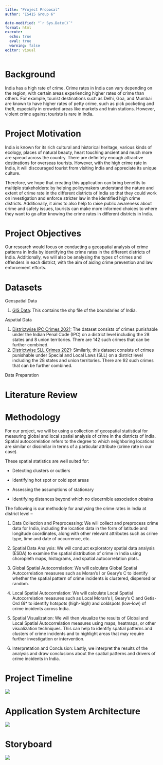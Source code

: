 ```yaml
---
title: "Project Proposal"
author: "IS415 Group 6"

date-modified: "`r Sys.Date()`"
format: html
execute: 
  echo: true
  eval: true
  warning: false
editor: visual
---
```


# Background

India has a high rate of crime. Crime rates in India can vary depending on the region, with certain areas experiencing higher rates of crime than others. For example, tourist destinations such as Delhi, Goa, and Mumbai are known to have higher rates of petty crime, such as pick pocketing and theft, especially in crowded areas like markets and train stations. However, violent crime against tourists is rare in India.

# Project Motivation

India is known for its rich cultural and historical heritage, various kinds of ecology, places of natural beauty, heart touching ancient and much more are spread across the country. There are definitely enough attractive destinations for overseas tourists. However, with the high crime rate in India, it will discouraged tourist from visiting India and appreciate its unique culture.

Therefore, we hope that creating this application can bring benefits to multiple stakeholders: by helping policymakers understand the nature and extent of crime rate in the different districts of India so that they could work on investigation and enforce stricter law in the identified high crime districts. Additionally, it aims to also help to raise public awareness about crime and safety issues, tourists can make more informed choices to where they want to go after knowing the crime rates in different districts in India.

# Project Objectives

Our research would focus on conducting a geospatial analysis of crime patterns in India by identifying the crime rates in the different districts of India. Additionally, we will also be analysing the types of crimes and offenders in each district, with the aim of aiding crime prevention and law enforcement efforts.

# Datasets

Geospatial Data

1.  [GIS Data](https://www.kaggle.com/datasets/nehaprabhavalkar/india-gis-data): This contains the shp file of the boundaries of India.

Aspatial Data

1.  [Districtwise IPC Crimes 2021](https://ncrb.gov.in/sites/default/files/CII-2021/1%20Districtwise%20IPC%20Crimes_2021.xlsx): The dataset consists of crimes punishable under the Indian Penal Code (IPC) on a district level including the 28 states and 8 union territories. There are 142 such crimes that can be further combined.
2.  [Districtwise SLL Crimes 2021](https://ncrb.gov.in/sites/default/files/CII-2021/2%20Districtwise%20SLL%20Crimes_2021.xlsx): Similarly, this dataset consists of crimes punishable under Special and Local Laws (SLL) on a district level including the 28 states and union territories. There are 92 such crimes that can be further combined.

Data Preparation

# Literature Review

# Methodology

For our project, we will be using a collection of geospatial statistical for measuring global and local spatial analysis of crime in the districts of India. Spatial autocorrelation refers to the degree to which neighboring locations are similar or dissimilar in terms of a particular attribute (crime rate in our case).

These spatial statistics are well suited for:

-   Detecting clusters or outliers

-   Identifying hot spot or cold spot areas

-   Assessing the assumptions of stationary

-   Identifying distances beyond which no discernible association obtains

The following is our methodoly for analysing the crime rates in India at district level --

1.  Data Collection and Preprocessing: We will collect and preprocess crime data for India, including the location data in the form of latitude and longitude coordinates, along with other relevant attributes such as crime type, time and date of occurrence, etc.

2.  Spatial Data Analysis: We will conduct exploratory spatial data analysis (ESDA) to examine the spatial distribution of crime in India using choropleth maps, histograms, and spatial autocorrelation plots.

3.  Global Spatial Autocorrelation: We will calculate Global Spatial Autocorrelation measures such as Moran's I or Geary's C to identify whether the spatial pattern of crime incidents is clustered, dispersed or random.

4.  Local Spatial Autocorrelation: We will calculate Local Spatial Autocorrelation measures such as Local Moran's I, Geary's C and Getis-Ord Gi\* to identify hotspots (high-high) and coldspots (low-low) of crime incidents across India.

5.  Spatial Visualization: We will then visualize the results of Global and Local Spatial Autocorrelation measures using maps, heatmaps, or other visualization techniques. This can help to identify spatial patterns and clusters of crime incidents and to highlight areas that may require further investigation or intervention.

6.  Interpretation and Conclusion: Lastly, we interpret the results of the analysis and draw conclusions about the spatial patterns and drivers of crime incidents in India.

# Project Timeline

![](images/image-1628687827.png)

# Application System Architecture

![](images/image-1461417728.png)

# Storyboard

![](images/image-1418424626.png)
